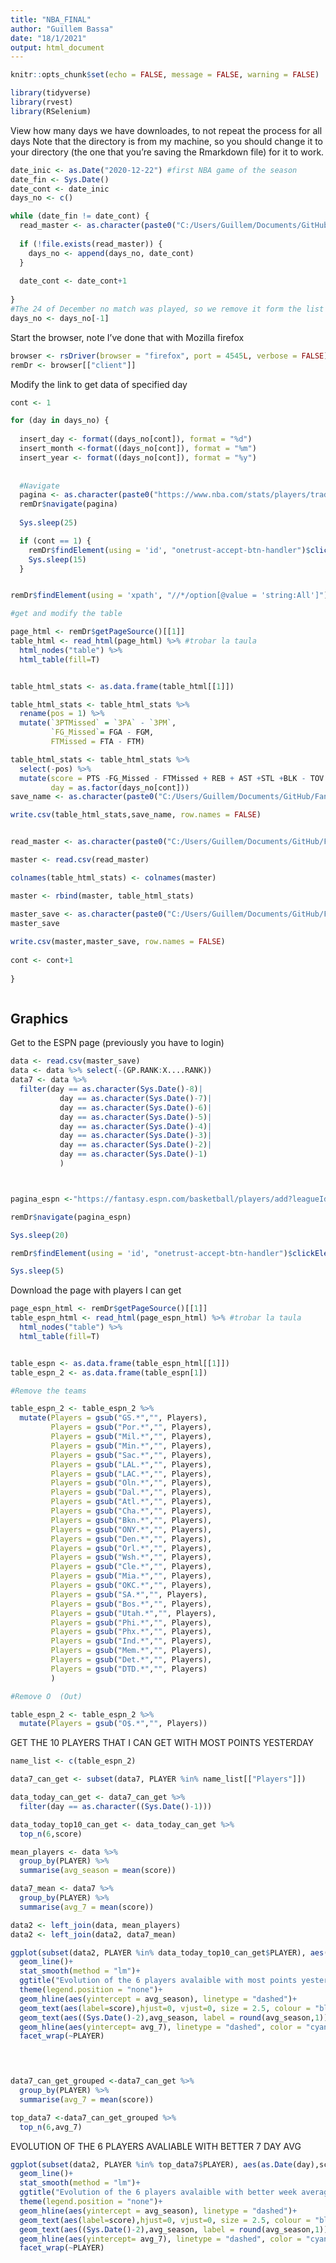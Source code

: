 ```yaml
---
title: "NBA_FINAL"
author: "Guillem Bassa"
date: "18/1/2021"
output: html_document
---
```


```r
knitr::opts_chunk$set(echo = FALSE, message = FALSE, warning = FALSE)
```

```r
library(tidyverse)
library(rvest)
library(RSelenium)

```
View how many days we have downloades, to not repeat the process for all days
Note that the directory is from my machine, so you should change it to your directory (the one that you're saving the Rmarkdown file) for it to work.

```r
date_inic <- as.Date("2020-12-22") #first NBA game of the season
date_fin <- Sys.Date()
date_cont <- date_inic
days_no <- c()

while (date_fin != date_cont) {
  read_master <- as.character(paste0("C:/Users/Guillem/Documents/GitHub/Fantasy-NBA-2021//",as.character(date_cont),"_Master.csv"))
  
  if (!file.exists(read_master)) {
    days_no <- append(days_no, date_cont)
  }
  
  date_cont <- date_cont+1
 
}
#The 24 of December no match was played, so we remove it form the list
days_no <- days_no[-1]

```
Start the browser, note I've done that with Mozilla firefox

```r

browser <- rsDriver(browser = "firefox", port = 4545L, verbose = FALSE)
remDr <- browser[["client"]]

```



Modify the link to get data of specified day

```r
cont <- 1

for (day in days_no) {
  
  insert_day <- format((days_no[cont]), format = "%d")
  insert_month <-format((days_no[cont]), format = "%m")
  insert_year <- format((days_no[cont]), format = "%y")
  
  
  #Navigate
  pagina <- as.character(paste0("https://www.nba.com/stats/players/traditional/?sort=PTS&dir=-1&Season=2020-21&SeasonType=Regular%20Season&DateFrom=",insert_month,"%2F",insert_day,"%2F20", insert_year, "&DateTo=",insert_month,"%2F",insert_day,"%2F20", insert_year)) 
  remDr$navigate(pagina)
  
  Sys.sleep(25)

  if (cont == 1) {
    remDr$findElement(using = 'id', "onetrust-accept-btn-handler")$clickElement()
    Sys.sleep(15)
  }


remDr$findElement(using = 'xpath', "//*/option[@value = 'string:All']")$clickElement()

#get and modify the table

page_html <- remDr$getPageSource()[[1]]
table_html <- read_html(page_html) %>% #trobar la taula
  html_nodes("table") %>% 
  html_table(fill=T)


table_html_stats <- as.data.frame(table_html[[1]])

table_html_stats <- table_html_stats %>%
  rename(pos = 1) %>% 
  mutate(`3PTMissed` = `3PA` - `3PM`,
         `FG_Missed`= FGA - FGM,
         FTMissed = FTA - FTM)

table_html_stats <- table_html_stats %>% 
  select(-pos) %>% 
  mutate(score = PTS -FG_Missed - FTMissed + REB + AST +STL +BLK - TOV -PF + (W*2),
         day = as.factor(days_no[cont]))
save_name <- as.character(paste0("C:/Users/Guillem/Documents/GitHub/Fantasy-NBA-2021//",as.character(days_no[cont]),"_Data.csv"))

write.csv(table_html_stats,save_name, row.names = FALSE)


read_master <- as.character(paste0("C:/Users/Guillem/Documents/GitHub/Fantasy-NBA-2021//",as.character(as.Date(days_no[cont])-1),"_Master.csv"))

master <- read.csv(read_master)

colnames(table_html_stats) <- colnames(master) 

master <- rbind(master, table_html_stats)

master_save <- as.character(paste0("C:/Users/Guillem/Documents/GitHub/Fantasy-NBA-2021//",as.character(as.Date(days_no[cont])),"_Master.csv"))
master_save
  
write.csv(master,master_save, row.names = FALSE)
  
cont <- cont+1
 
}



```


## Graphics

Get to the ESPN page (previously you have to login)

```r
data <- read.csv(master_save)
data <- data %>% select(-(GP.RANK:X....RANK))
data7 <- data %>% 
  filter(day == as.character(Sys.Date()-8)|
           day == as.character(Sys.Date()-7)|
           day == as.character(Sys.Date()-6)|
           day == as.character(Sys.Date()-5)|
           day == as.character(Sys.Date()-4)|
           day == as.character(Sys.Date()-3)|
           day == as.character(Sys.Date()-2)|
           day == as.character(Sys.Date()-1)
           )



pagina_espn <-"https://fantasy.espn.com/basketball/players/add?leagueId=93039502"

remDr$navigate(pagina_espn)

Sys.sleep(20)

remDr$findElement(using = 'id', "onetrust-accept-btn-handler")$clickElement()

Sys.sleep(5)
```

Download the page with players I can get

```r
page_espn_html <- remDr$getPageSource()[[1]]
table_espn_html <- read_html(page_espn_html) %>% #trobar la taula
  html_nodes("table") %>% 
  html_table(fill=T)


table_espn <- as.data.frame(table_espn_html[[1]])
table_espn_2 <- as.data.frame(table_espn[1])

#Remove the teams

table_espn_2 <- table_espn_2 %>% 
  mutate(Players = gsub("GS.*","", Players),
         Players = gsub("Por.*","", Players),
         Players = gsub("Mil.*","", Players),
         Players = gsub("Min.*","", Players),
         Players = gsub("Sac.*","", Players),
         Players = gsub("LAL.*","", Players),
         Players = gsub("LAC.*","", Players),
         Players = gsub("Oln.*","", Players),
         Players = gsub("Dal.*","", Players),
         Players = gsub("Atl.*","", Players),
         Players = gsub("Cha.*","", Players),
         Players = gsub("Bkn.*","", Players),
         Players = gsub("ONY.*","", Players),
         Players = gsub("Den.*","", Players),
         Players = gsub("Orl.*","", Players),
         Players = gsub("Wsh.*","", Players),
         Players = gsub("Cle.*","", Players),
         Players = gsub("Mia.*","", Players),
         Players = gsub("OKC.*","", Players),
         Players = gsub("SA.*","", Players),
         Players = gsub("Bos.*","", Players),
         Players = gsub("Utah.*","", Players),
         Players = gsub("Phi.*","", Players),
         Players = gsub("Phx.*","", Players),
         Players = gsub("Ind.*","", Players),
         Players = gsub("Mem.*","", Players),
         Players = gsub("Det.*","", Players),
         Players = gsub("DTD.*","", Players)
         )

#Remove O  (Out)

table_espn_2 <- table_espn_2 %>% 
  mutate(Players = gsub("O$.*","", Players))


```

GET THE 10 PLAYERS THAT I CAN GET WITH MOST POINTS YESTERDAY

```r
name_list <- c(table_espn_2)

data7_can_get <- subset(data7, PLAYER %in% name_list[["Players"]])

data_today_can_get <- data7_can_get %>% 
  filter(day == as.character((Sys.Date()-1)))

data_today_top10_can_get <- data_today_can_get %>% 
  top_n(6,score)

mean_players <- data %>% 
  group_by(PLAYER) %>% 
  summarise(avg_season = mean(score))

data7_mean <- data7 %>% 
  group_by(PLAYER) %>% 
  summarise(avg_7 = mean(score))

data2 <- left_join(data, mean_players)
data2 <- left_join(data2, data7_mean)
```


```r
ggplot(subset(data2, PLAYER %in% data_today_top10_can_get$PLAYER), aes(as.Date(day),score, group = PLAYER, color = PLAYER))+
  geom_line()+
  stat_smooth(method = "lm")+
  ggtitle("Evolution of the 6 players avalaible with most points yesterday")+
  theme(legend.position = "none")+
  geom_hline(aes(yintercept = avg_season), linetype = "dashed")+
  geom_text(aes(label=score),hjust=0, vjust=0, size = 2.5, colour = "black")+
  geom_text(aes((Sys.Date()-2),avg_season, label = round(avg_season,1)), size = 3, vjust = 1)+
  geom_hline(aes(yintercept= avg_7), linetype = "dashed", color = "cyan")+
  facet_wrap(~PLAYER)


  
```


```r
data7_can_get_grouped <-data7_can_get %>% 
  group_by(PLAYER) %>% 
  summarise(avg_7 = mean(score))

top_data7 <-data7_can_get_grouped %>% 
  top_n(6,avg_7)


```

EVOLUTION OF THE 6 PLAYERS AVALIABLE WITH BETTER 7 DAY AVG

```r

ggplot(subset(data2, PLAYER %in% top_data7$PLAYER), aes(as.Date(day),score, group = PLAYER, color = PLAYER))+
  geom_line()+
  stat_smooth(method = "lm")+
  ggtitle("Evolution of the 6 players avalaible with better week average")+
  theme(legend.position = "none")+
  geom_hline(aes(yintercept = avg_season), linetype = "dashed")+
  geom_text(aes(label=score),hjust=0, vjust=0, size = 2.5, colour = "black")+
  geom_text(aes((Sys.Date()-2),avg_season, label = round(avg_season,1)), size = 3, vjust = 1)+
  geom_hline(aes(yintercept= avg_7), linetype = "dashed", color = "cyan")+
  facet_wrap(~PLAYER)



```




